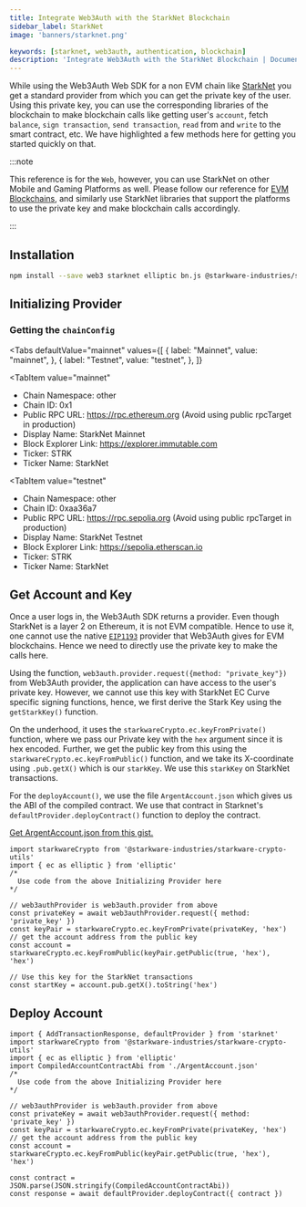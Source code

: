 ```yaml
---
title: Integrate Web3Auth with the StarkNet Blockchain
sidebar_label: StarkNet
image: 'banners/starknet.png'

keywords: [starknet, web3auth, authentication, blockchain]
description: 'Integrate Web3Auth with the StarkNet Blockchain | Documentation - Web3Auth'
---
```



While using the Web3Auth Web SDK for a non EVM chain like [StarkNet](https://starkware.co/starknet/) you get a standard provider from which you can get the private key of the user. Using this private key, you can use the corresponding libraries of the blockchain to make blockchain calls like getting user's `account`, fetch `balance`, `sign transaction`, `send transaction`, `read` from and `write` to the smart contract, etc. We have highlighted a few methods here for getting you started quickly on that.

:::note

This reference is for the `Web`, however, you can use StarkNet on other Mobile and Gaming Platforms as well. Please follow our reference for [EVM Blockchains](/connect-blockchain/evm/), and similarly use StarkNet libraries that support the platforms to use the private key and make blockchain calls accordingly.

:::

## Installation

```bash npm2yarn
npm install --save web3 starknet elliptic bn.js @starkware-industries/starkware-crypto-utils
```

## Initializing Provider

### Getting the `chainConfig`

<Tabs
 defaultValue="mainnet"
  values={[
    { label: "Mainnet", value: "mainnet", },
    { label: "Testnet", value: "testnet", },
  ]}
>
<TabItem
  value="mainnet"
>

- Chain Namespace: other
- Chain ID: 0x1
- Public RPC URL: https://rpc.ethereum.org (Avoid using public rpcTarget in production)
- Display Name: StarkNet Mainnet
- Block Explorer Link: https://explorer.immutable.com
- Ticker: STRK
- Ticker Name: StarkNet

</TabItem>

<TabItem
  value="testnet"
>

- Chain Namespace: other
- Chain ID: 0xaa36a7
- Public RPC URL: https://rpc.sepolia.org (Avoid using public rpcTarget in production)
- Display Name: StarkNet Testnet
- Block Explorer Link: https://sepolia.etherscan.io
- Ticker: STRK
- Ticker Name: StarkNet

</TabItem>
</Tabs>

## Get Account and Key

Once a user logs in, the Web3Auth SDK returns a provider. Even though StarkNet is a layer 2 on Ethereum, it is not EVM compatible. Hence to use it, one cannot use the native [`EIP1193`](https://eips.ethereum.org/EIPS/eip-1193) provider that Web3Auth gives for EVM blockchains. Hence we need to directly use the private key to make the calls here.

Using the function, `web3auth.provider.request({method: "private_key"})` from Web3Auth provider, the application can have access to the user's private key. However, we cannot use this key with StarkNet EC Curve specific signing functions, hence, we first derive the Stark Key using the `getStarkKey()` function.

On the underhood, it uses the `starkwareCrypto.ec.keyFromPrivate()` function, where we pass our Private key with the `hex` argument since it is hex encoded. Further, we get the public key from this using the `starkwareCrypto.ec.keyFromPublic()` function, and we take its X-coordinate using `.pub.getX()` which is our `starkKey`. We use this `starkKey` on StarkNet transactions.

For the `deployAccount()`, we use the file `ArgentAccount.json` which gives us the ABI of the compiled contract. We use that contract in Starknet's `defaultProvider.deployContract()` function to deploy the contract.

[Get ArgentAccount.json from this gist.](https://gist.githubusercontent.com/yashovardhan/27e622a0f8de5acb3686674cd10fe0c8/raw/c1b2f70996083d2c3e85330464f71735aecf58a8/ArgentAccount.json)

```tsx
import starkwareCrypto from '@starkware-industries/starkware-crypto-utils'
import { ec as elliptic } from 'elliptic'
/*
  Use code from the above Initializing Provider here
*/

// web3authProvider is web3auth.provider from above
const privateKey = await web3authProvider.request({ method: 'private_key' })
const keyPair = starkwareCrypto.ec.keyFromPrivate(privateKey, 'hex')
// get the account address from the public key
const account = starkwareCrypto.ec.keyFromPublic(keyPair.getPublic(true, 'hex'), 'hex')

// Use this key for the StarkNet transactions
const startKey = account.pub.getX().toString('hex')
```

## Deploy Account

```tsx
import { AddTransactionResponse, defaultProvider } from 'starknet'
import starkwareCrypto from '@starkware-industries/starkware-crypto-utils'
import { ec as elliptic } from 'elliptic'
import CompiledAccountContractAbi from './ArgentAccount.json'
/*
  Use code from the above Initializing Provider here
*/

// web3authProvider is web3auth.provider from above
const privateKey = await web3authProvider.request({ method: 'private_key' })
const keyPair = starkwareCrypto.ec.keyFromPrivate(privateKey, 'hex')
// get the account address from the public key
const account = starkwareCrypto.ec.keyFromPublic(keyPair.getPublic(true, 'hex'), 'hex')

const contract = JSON.parse(JSON.stringify(CompiledAccountContractAbi))
const response = await defaultProvider.deployContract({ contract })
```
